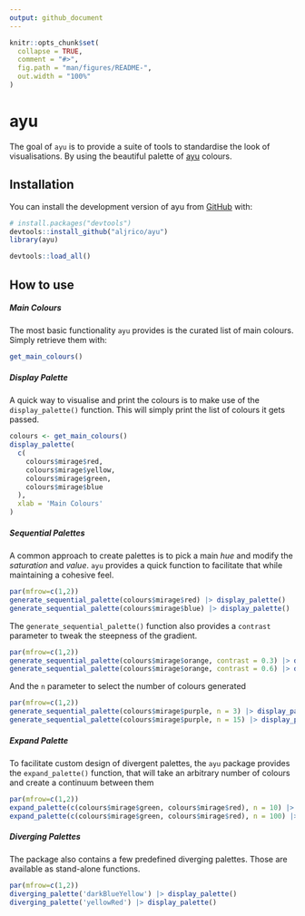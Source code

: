 ```yaml
---
output: github_document
---
```


<!-- README.md is generated from README.Rmd. Please edit that file -->

```r
knitr::opts_chunk$set(
  collapse = TRUE,
  comment = "#>",
  fig.path = "man/figures/README-",
  out.width = "100%"
)
```

# ayu

<!-- badges: start -->
<!-- badges: end -->

The goal of `ayu` is to provide a suite of tools to standardise the look of visualisations. By using the beautiful palette of [ayu](https://github.com/ayu-theme/ayu-colors) colours.

## Installation

You can install the development version of ayu from [GitHub](https://github.com/aljrico/ayu) with:

```r
# install.packages("devtools")
devtools::install_github("aljrico/ayu")
library(ayu)
```

```r
devtools::load_all()
```

## How to use

##### Main Colours

The most basic functionality `ayu` provides is the curated list of main colours. Simply retrieve them with:

```r
get_main_colours()
```

##### Display Palette

A quick way to visualise and print the colours is to make use of the `display_palette()` function. This will simply print the list of colours it gets passed.

```r
colours <- get_main_colours()
display_palette(
  c(
    colours$mirage$red,
    colours$mirage$yellow,
    colours$mirage$green,
    colours$mirage$blue
  ),
  xlab = 'Main Colours'
)
```

##### Sequential Palettes

A common approach to create palettes is to pick a main *hue* and modify the *saturation* and *value*. `ayu` provides a quick function to facilitate that while maintaining a cohesive feel.

```r
par(mfrow=c(1,2))
generate_sequential_palette(colours$mirage$red) |> display_palette()
generate_sequential_palette(colours$mirage$blue) |> display_palette()
```

The `generate_sequential_palette()` function also provides a `contrast` parameter to tweak the steepness of the gradient. 

```r
par(mfrow=c(1,2))
generate_sequential_palette(colours$mirage$orange, contrast = 0.3) |> display_palette()
generate_sequential_palette(colours$mirage$orange, contrast = 0.6) |> display_palette()
```

And the `n` parameter to select the number of colours generated

```r
par(mfrow=c(1,2))
generate_sequential_palette(colours$mirage$purple, n = 3) |> display_palette()
generate_sequential_palette(colours$mirage$purple, n = 15) |> display_palette()
```

##### Expand Palette

To facilitate custom design of divergent palettes, the `ayu` package provides the `expand_palette()` function, that will take an arbitrary number of colours and create a continuum between them

```r
par(mfrow=c(1,2))
expand_palette(c(colours$mirage$green, colours$mirage$red), n = 10) |> display_palette()
expand_palette(c(colours$mirage$green, colours$mirage$red), n = 100) |> display_palette()
```


##### Diverging Palettes


The package also contains a few predefined diverging palettes. Those are available as stand-alone functions.

```r
par(mfrow=c(1,2))
diverging_palette('darkBlueYellow') |> display_palette()
diverging_palette('yellowRed') |> display_palette()
```

